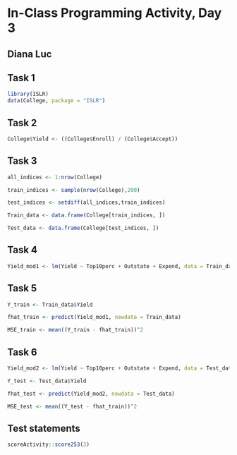 # In-Class Programming Activity, Day 3

## Diana Luc

## Task 1
```r
library(ISLR)
data(College, package = "ISLR")
```

## Task 2
```r
College$Yield <- ((College$Enroll) / (College$Accept))
```

## Task 3
```r
all_indices <- 1:nrow(College)

train_indices <- sample(nrow(College),200)

test_indices <- setdiff(all_indices,train_indices)

Train_data <- data.frame(College[train_indices, ])

Test_data <- data.frame(College[test_indices, ])
```

## Task 4
```r
Yield_mod1 <- lm(Yield ~ Top10perc + Outstate + Expend, data = Train_data)
```

## Task 5
```r
Y_train <- Train_data$Yield

fhat_train <- predict(Yield_mod1, newdata = Train_data)

MSE_train <- mean((Y_train - fhat_train))^2
```
## Task 6
```r
Yield_mod2 <- lm(Yield ~ Top10perc + Outstate + Expend, data = Test_data )

Y_test <- Test_data$Yield

fhat_test <- predict(Yield_mod2, newdata = Test_data)

MSE_test <- mean((Y_test - fhat_train))^2
```

## Test statements

```r
scoreActivity::score253(3)
```